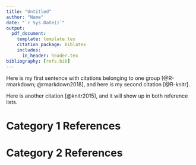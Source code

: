 ```yaml
---
title: "Untitled"
author: "Name"
date: "`r Sys.Date()`"
output: 
  pdf_document:
    template: template.tex
    citation_package: biblatex
    includes:
      in_header: header.tex
bibliography: [refs.bib]
---
```


Here is my first sentence with citations belonging to one group [@R-rmarkdown; @rmarkdown2018], and here is my second citation [@R-knitr].

Here is another citation [@knitr2015], and it will show up in both reference lists.

# Category 1 References {-}

\printbibliography[category=cat1,heading=none]

# Category 2 References {-}

\printbibliography[category=cat2,heading=none]
